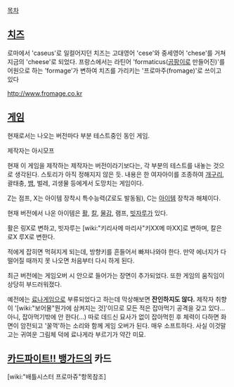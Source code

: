 [[목차]]

== [[치즈]] ==
로마에서 'caseus'로 일컬어지던 치즈는 고대영어 'cese'와 중세영어 'chese'를 거쳐 지금의 'cheese'로 되었다. 프랑스에서는 라틴어 'formaticus([[곰팡이]]로 만들어진)'를 어원으로 하는 'formage'가 변하여 치즈를 가리키는 '프로마주(fromage)'로 쓰이고 있다

http://www.fromage.co.kr
== [[게임]] ==
현재로서는 나오는 버전마다 부분 테스트중인 동인 게임.

제작자는 아시모프

현재 이 게임을 제작하는 제작자는 버전이라기보다는, 각 부분의 테스트를 내놓는 것으로 생각된다. 스토리가 아직 정해지지 않은 듯. 내용은 한 여자아이를 조종하여 [[개구리]], 괄태충, [[뱀]], 벌레, 괴생물 등에게서 도망치는 게임이다.

Z는 점프, X는 아이템 장착시 특수능력(Z로도 발동됨), C는 [[아이템]] 장착과 해체이다.

현재 버전에서 나온 아이템은 [[활]], [[칼]], [[물감]], 램프, [[빗자루]]가 있다.

활은 링X로 변하고, 빗자루는 [wiki:"키리사메 마리사"키XX메 마XX]로 변하며, 칼은 로X 루X로 변한다.

적에게 잡히면 먹혀지게 되는데, 방향키를 흔들어서 빠져나와야 한다. 만약 에너지가 다 떨어질 때까지 못 나오면 처음부터 다시 하게 된다.

최근 버전에는 게임오버 시 안으로 들어가는 장면이 추가되었다. 또한 게임의 움직임이 상당히 부드러워졌다.

예전에는 [[료나]]게임으로 부류되었다고 하는데 막상해보면 '''잔인하지도 않다.''' 제작자 취향이 '[wiki:"보어물"뭔가에 삼켜지는 것]'이므로 모든 적은 잡아먹기 공격을 갖고 있다... 아니, 잡아먹기밖에 안 한다(...) 따로 데드신 묘사가 없이 잡아먹힌 후 체력이 다하면 화면이 암전되고 '꿀꺽'하는 소리와 함께 게임 오버가 된다. 매우  소프트하다. 사실 이것말고는 귀여운 그림체 덕에 료나게라 부르기가 약간 미묘.

== [[카드파이트!! 뱅가드]]의 카드 ==
[wiki:"배틀시스터 프로마쥬"항목참조]
